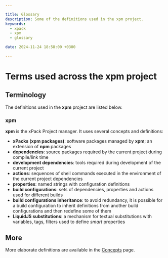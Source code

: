 ```yaml
---

title: Glossary
description: Some of the definitions used in the xpm project.
keywords:
  - xpack
  - xpm
  - glossary

date: 2024-11-24 18:58:00 +0300

---
```


# Terms used across the **xpm** project

## Terminology

The definitions used in the **xpm** project are listed below.

### xpm

**xpm** is the xPack Project manager. It uses several concepts and definitions:

- **xPacks (xpm packages)**: software packages managed by **xpm**; an extension of **npm** packages
- **dependencies**: source packages required by the current project during compile/link time
- **development dependencies**: tools required during development of the current project
- **actions**: sequences of shell commands executed in the environment of the current project dependencies
- **properties**: named strings with configuration definitions
- **build configurations**: sets of dependencies, properties and actions used for different builds
- **build configurations inheritance**: to avoid redundancy, it is possible for a build configuration to inherit definitions from another build configurations and then redefine some of them
- **LiquidJS substitutions**: a mechanism for textual substitutions with variables, tags, filters used to define _smart_ properties

## More

More elaborate definitions are available in the
[Concepts](/docs/guide/concepts/) page.
